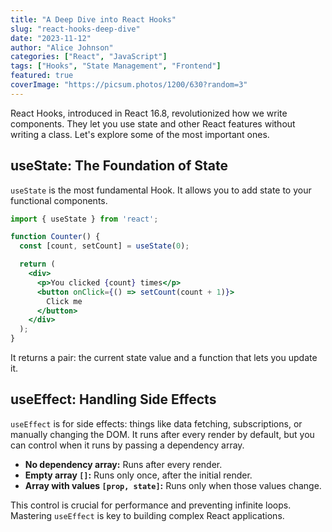 ```yaml
---
title: "A Deep Dive into React Hooks"
slug: "react-hooks-deep-dive"
date: "2023-11-12"
author: "Alice Johnson"
categories: ["React", "JavaScript"]
tags: ["Hooks", "State Management", "Frontend"]
featured: true
coverImage: "https://picsum.photos/1200/630?random=3"
---
```


React Hooks, introduced in React 16.8, revolutionized how we write components. They let you use state and other React features without writing a class. Let's explore some of the most important ones.

## useState: The Foundation of State

`useState` is the most fundamental Hook. It allows you to add state to your functional components.

```jsx
import { useState } from 'react';

function Counter() {
  const [count, setCount] = useState(0);

  return (
    <div>
      <p>You clicked {count} times</p>
      <button onClick={() => setCount(count + 1)}>
        Click me
      </button>
    </div>
  );
}
```
It returns a pair: the current state value and a function that lets you update it.

## useEffect: Handling Side Effects

`useEffect` is for side effects: things like data fetching, subscriptions, or manually changing the DOM. It runs after every render by default, but you can control when it runs by passing a dependency array.

- **No dependency array:** Runs after every render.
- **Empty array `[]`:** Runs only once, after the initial render.
- **Array with values `[prop, state]`:** Runs only when those values change.

This control is crucial for performance and preventing infinite loops. Mastering `useEffect` is key to building complex React applications.
